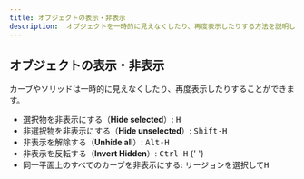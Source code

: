 ```yaml
---
title: オブジェクトの表示・非表示
description:  オブジェクトを一時的に見えなくしたり、再度表示したりする方法を説明します。
---
```


## オブジェクトの表示・非表示

カーブやソリッドは一時的に見えなくしたり、再度表示したりすることができます。

- 選択物を非表示にする（**Hide selected**）: <kbd>H</kbd>
- 非選択物を非表示にする（**Hide unselected**）: <kbd>Shift-H</kbd>
- 非表示を解除する（**Unhide all**）: <kbd>Alt-H</kbd>
- 非表示を反転する（**Invert Hidden**）: <kbd>Ctrl-H</kbd>
{' '}
- 同一平面上のすべてのカーブを非表示にする: リージョンを選択して<kbd>H</kbd>

